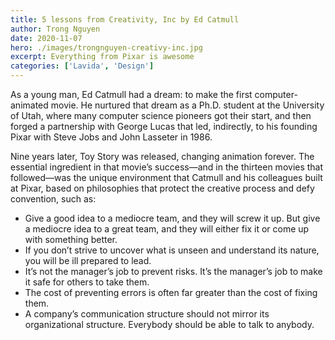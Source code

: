 ```yaml
---
title: 5 lessons from Creativity, Inc by Ed Catmull
author: Trong Nguyen
date: 2020-11-07
hero: ./images/trongnguyen-creativy-inc.jpg
excerpt: Everything from Pixar is awesome
categories: ['Lavida', 'Design']
---
```


As a young man, Ed Catmull had a dream: to make the first computer-animated movie. He nurtured that dream as a Ph.D. student at the University of Utah, where many computer science pioneers got their start, and then forged a partnership with George Lucas that led, indirectly, to his founding Pixar with Steve Jobs and John Lasseter in 1986.

Nine years later, Toy Story was released, changing animation forever. The essential ingredient in that movie’s success—and in the thirteen movies that followed—was the unique environment that Catmull and his colleagues built at Pixar, based on philosophies that protect the creative process and defy convention, such as:

- Give a good idea to a mediocre team, and they will screw it up. But give a mediocre idea to a great team, and they will either fix it or come up with something better.
- If you don’t strive to uncover what is unseen and understand its nature, you will be ill prepared to lead. 
- It’s not the manager’s job to prevent risks. It’s the manager’s job to make it safe for others to take them.
- The cost of preventing errors is often far greater than the cost of fixing them. 
- A company’s communication structure should not mirror its organizational structure. Everybody should be able to talk to anybody.

